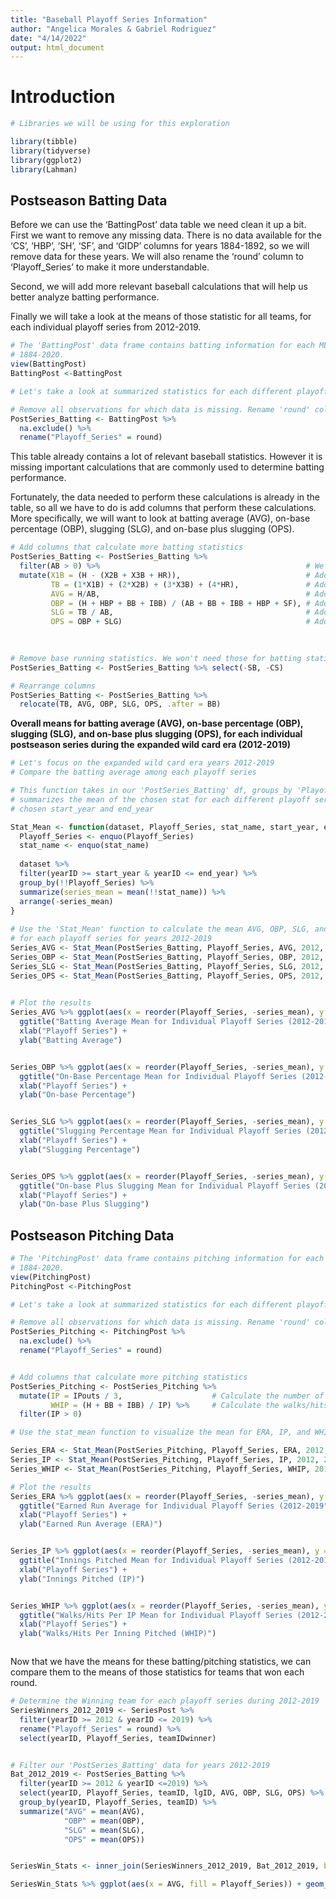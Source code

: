 ---
title: "Baseball Playoff Series Information"
author: "Angelica Morales & Gabriel Rodriguez"
date: "4/14/2022"
output: html_document
---

# Introduction




```{r}

# Libraries we will be using for this exploration

library(tibble)
library(tidyverse)
library(ggplot2)
library(Lahman)

```


## Postseason Batting Data

Before we can use the 'BattingPost' data table we need clean it up a bit. First we want to remove any missing data. There is no 
data available for the 'CS', 'HBP', 'SH', 'SF', and 'GIDP' columns for years 1884-1892, so we will remove data for these years. 
We will also rename the 'round' column to 'Playoff_Series' to make it more understandable.

Second, we will add more relevant baseball calculations that will help us better analyze batting performance.

Finally we will take a look at the means of those statistic for all teams, for each individual playoff series from 2012-2019. 


```{r}

# The 'BattingPost' data frame contains batting information for each MLB postseason game for years
# 1884-2020.
view(BattingPost)
BattingPost <-BattingPost

# Let's take a look at summarized statistics for each different playoff series

# Remove all observations for which data is missing. Rename 'round' column to 'Playoff Series'
PostSeries_Batting <- BattingPost %>% 
  na.exclude() %>% 
  rename("Playoff_Series" = round)

```

This table already contains a lot of relevant baseball statistics. However it is missing important calculations that are commonly
used to determine batting performance.

Fortunately, the data needed to perform these calculations is already in the table, so all we have to do is add columns that perform
these calculations. More specifically, we will want to look at batting average (AVG), on-base percentage (OBP), slugging (SLG), and
on-base plus slugging (OPS).

```{r}
# Add columns that calculate more batting statistics
PostSeries_Batting <- PostSeries_Batting %>% 
  filter(AB > 0) %>%                                              # We only want batting info for players who had at least one AB
  mutate(X1B = (H - (X2B + X3B + HR)),                            # Add a column for singles hit
         TB = (1*X1B) + (2*X2B) + (3*X3B) + (4*HR),               # Add a column for totatl bases
         AVG = H/AB,                                              # Add a batting average column
         OBP = (H + HBP + BB + IBB) / (AB + BB + IBB + HBP + SF), # Add an on-base percentage column
         SLG = TB / AB,                                           # Add a slugging percentage column
         OPS = OBP + SLG)                                         # Add an on-base plus slugging column

         
         
# Remove base running statistics. We won't need those for batting statistics purposes
PostSeries_Batting <- PostSeries_Batting %>% select(-SB, -CS)

# Rearrange columns
PostSeries_Batting <- PostSeries_Batting %>%
  relocate(TB, AVG, OBP, SLG, OPS, .after = BB)

```


**Overall means for batting average (AVG), on-base percentage (OBP), slugging (SLG),** 
**and on-base plus slugging (OPS), for each individual postseason series during the** 
**expanded wild card era (2012-2019)**
```{r}
# Let's focus on the expanded wild card era years 2012-2019
# Compare the batting average among each playoff series

# This function takes in our 'PostSeries_Batting' df, groups_by 'Playoff_Series', then
# summarizes the mean of the chosen stat for each different playoff series, within the 
# chosen start_year and end_year

Stat_Mean <- function(dataset, Playoff_Series, stat_name, start_year, end_year) {
  Playoff_Series <- enquo(Playoff_Series)
  stat_name <- enquo(stat_name)
  
  dataset %>%
  filter(yearID >= start_year & yearID <= end_year) %>%
  group_by(!!Playoff_Series) %>%
  summarize(series_mean = mean(!!stat_name)) %>%
  arrange(-series_mean)
}
  
# Use the 'Stat_Mean' function to calculate the mean AVG, OBP, SLG, and OPS
# for each playoff series for years 2012-2019
Series_AVG <- Stat_Mean(PostSeries_Batting, Playoff_Series, AVG, 2012, 2019)  
Series_OBP <- Stat_Mean(PostSeries_Batting, Playoff_Series, OBP, 2012, 2019)  
Series_SLG <- Stat_Mean(PostSeries_Batting, Playoff_Series, SLG, 2012, 2019)
Series_OPS <- Stat_Mean(PostSeries_Batting, Playoff_Series, OPS, 2012, 2019)
 
```

```{r}
# Plot the results
Series_AVG %>% ggplot(aes(x = reorder(Playoff_Series, -series_mean), y = series_mean)) + geom_col() +
  ggtitle("Batting Average Mean for Individual Playoff Series (2012-2019") +
  xlab("Playoff Series") +
  ylab("Batting Average")


Series_OBP %>% ggplot(aes(x = reorder(Playoff_Series, -series_mean), y = series_mean)) + geom_col() +
  ggtitle("On-Base Percentage Mean for Individual Playoff Series (2012-2019") +
  xlab("Playoff Series") +
  ylab("On-base Percentage")


Series_SLG %>% ggplot(aes(x = reorder(Playoff_Series, -series_mean), y = series_mean)) + geom_col() +
  ggtitle("Slugging Percentage Mean for Individual Playoff Series (2012-2019") +
  xlab("Playoff Series") +
  ylab("Slugging Percentage")


Series_OPS %>% ggplot(aes(x = reorder(Playoff_Series, -series_mean), y = series_mean)) + geom_col() +
  ggtitle("On-base Plus Slugging Mean for Individual Playoff Series (2012-2019") +
  xlab("Playoff Series") +
  ylab("On-base Plus Slugging")
```


## Postseason Pitching Data

```{r}

# The 'PitchingPost' data frame contains pitching information for each MLB postseason game for years
# 1884-2020.
view(PitchingPost)
PitchingPost <-PitchingPost

# Let's take a look at summarized statistics for each different playoff series

# Remove all observations for which data is missing. Rename 'round' column to 'Playoff Series'
PostSeries_Pitching <- PitchingPost %>% 
  na.exclude() %>% 
  rename("Playoff_Series" = round)



```


```{r}
# Add columns that calculate more pitching statistics
PostSeries_Pitching <- PostSeries_Pitching %>% 
  mutate(IP = IPouts / 3,                    # Calculate the number of innings pitched
         WHIP = (H + BB + IBB) / IP) %>%     # Calculate the walks/hits per inning pitched
  filter(IP > 0)       


```


```{r}

# Use the stat_mean function to visualize the mean for ERA, IP, and WHIP form 2012-2019

Series_ERA <- Stat_Mean(PostSeries_Pitching, Playoff_Series, ERA, 2012, 2019)
Series_IP <- Stat_Mean(PostSeries_Pitching, Playoff_Series, IP, 2012, 2019)
Series_WHIP <- Stat_Mean(PostSeries_Pitching, Playoff_Series, WHIP, 2012, 2019)


```

```{r}
# Plot the results
Series_ERA %>% ggplot(aes(x = reorder(Playoff_Series, -series_mean), y = series_mean)) + geom_col() +
  ggtitle("Earned Run Average for Individual Playoff Series (2012-2019") +
  xlab("Playoff Series") +
  ylab("Earned Run Average (ERA)")


Series_IP %>% ggplot(aes(x = reorder(Playoff_Series, -series_mean), y = series_mean)) + geom_col() +
  ggtitle("Innings Pitched Mean for Individual Playoff Series (2012-2019") +
  xlab("Playoff Series") +
  ylab("Innings Pitched (IP)")


Series_WHIP %>% ggplot(aes(x = reorder(Playoff_Series, -series_mean), y = series_mean)) + geom_col() +
  ggtitle("Walks/Hits Per IP Mean for Individual Playoff Series (2012-2019") +
  xlab("Playoff Series") +
  ylab("Walks/Hits Per Inning Pitched (WHIP)")



```

Now that we have the means for these batting/pitching statistics, we can compare them to the means of those statistics for 
teams that won each round. 


```{r}

# Determine the Winning team for each playoff series during 2012-2019
SeriesWinners_2012_2019 <- SeriesPost %>%
  filter(yearID >= 2012 & yearID <= 2019) %>% 
  rename("Playoff_Series" = round) %>%
  select(yearID, Playoff_Series, teamIDwinner)


# Filter our 'PostSeries_Batting' data for years 2012-2019
Bat_2012_2019 <- PostSeries_Batting %>% 
  filter(yearID >= 2012 & yearID <=2019) %>%
  select(yearID, Playoff_Series, teamID, lgID, AVG, OBP, SLG, OPS) %>%
  group_by(yearID, Playoff_Series, teamID) %>%
  summarize("AVG" = mean(AVG),
            "OBP" = mean(OBP),
            "SLG" = mean(SLG),
            "OPS" = mean(OPS))


SeriesWin_Stats <- inner_join(SeriesWinners_2012_2019, Bat_2012_2019, by = c("yearID", "Playoff_Series", "teamIDwinner" = "teamID"))


```



```{r}

SeriesWin_Stats %>% ggplot(aes(x = AVG, fill = Playoff_Series)) + geom_density(alpha = .3) + facet_wrap(~Playoff_Series)


```

